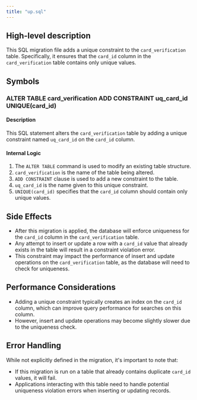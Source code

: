 ```yaml
---
title: "up.sql"
---
```


## High-level description
This SQL migration file adds a unique constraint to the `card_verification` table. Specifically, it ensures that the `card_id` column in the `card_verification` table contains only unique values.

## Symbols

### ALTER TABLE card_verification ADD CONSTRAINT uq_card_id UNIQUE(card_id)
#### Description
This SQL statement alters the `card_verification` table by adding a unique constraint named `uq_card_id` on the `card_id` column.

#### Internal Logic
1. The `ALTER TABLE` command is used to modify an existing table structure.
2. `card_verification` is the name of the table being altered.
3. `ADD CONSTRAINT` clause is used to add a new constraint to the table.
4. `uq_card_id` is the name given to this unique constraint.
5. `UNIQUE(card_id)` specifies that the `card_id` column should contain only unique values.

## Side Effects
- After this migration is applied, the database will enforce uniqueness for the `card_id` column in the `card_verification` table.
- Any attempt to insert or update a row with a `card_id` value that already exists in the table will result in a constraint violation error.
- This constraint may impact the performance of insert and update operations on the `card_verification` table, as the database will need to check for uniqueness.

## Performance Considerations
- Adding a unique constraint typically creates an index on the `card_id` column, which can improve query performance for searches on this column.
- However, insert and update operations may become slightly slower due to the uniqueness check.

## Error Handling
While not explicitly defined in the migration, it's important to note that:
- If this migration is run on a table that already contains duplicate `card_id` values, it will fail.
- Applications interacting with this table need to handle potential uniqueness violation errors when inserting or updating records.